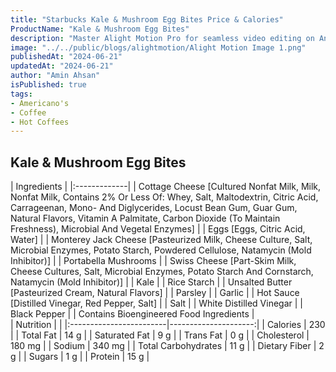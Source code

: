 ```yaml
---
title: "Starbucks Kale & Mushroom Egg Bites Price & Calories"
ProductName: "Kale & Mushroom Egg Bites" 
description: "Master Alight Motion Pro for seamless video editing on Android, iOS, and Tablets with our ultimate guide, unlocking advanced features and elevating your skills in 2024!"
image: "../../public/blogs/alightmotion/Alight Motion Image 1.png"
publishedAt: "2024-06-21"
updatedAt: "2024-06-21"
author: "Amin Ahsan"
isPublished: true
tags:
- Americano's
- Coffee
- Hot Coffees   
---
```

 
## Kale & Mushroom Egg Bites
  
<div className="tables-container">
  <div className="table-wrapper">
    | Ingredients  |
    |:-------------|
    | Cottage Cheese [Cultured Nonfat Milk, Milk, Nonfat Milk, Contains 2% Or Less Of: Whey, Salt, Maltodextrin, Citric Acid, Carrageenan, Mono- And Diglycerides, Locust Bean Gum, Guar Gum, Natural Flavors, Vitamin A Palmitate, Carbon Dioxide (To Maintain Freshness), Microbial And Vegetal Enzymes]              |
    | Eggs [Eggs, Citric Acid, Water]              |
    | Monterey Jack Cheese [Pasteurized Milk, Cheese Culture, Salt, Microbial Enzymes, Potato Starch, Powdered Cellulose, Natamycin (Mold Inhibitor)]             |
    | Portabella Mushrooms             |
    | Swiss Cheese [Part-Skim Milk, Cheese Cultures, Salt, Microbial Enzymes, Potato Starch And Cornstarch, Natamycin (Mold Inhibitor)]             |
    | Kale             |
    | Rice Starch             |
    | Unsalted Butter [Pasteurized Cream, Natural Flavors]             |
    | Parsley             |
    | Garlic             |
    | Hot Sauce [Distilled Vinegar, Red Pepper, Salt]             |
    | Salt             |
    | White Distilled Vinegar             |
    | Black Pepper             | 
    |  Contains Bioengineered Food Ingredients             | 
  </div>
  <div className="table-wrapper">
    | Nutrition               |                      |  
    |:------------------------|---------------------:|
    | Calories                | 230                   |
    | Total Fat               | 14 g                  |
    | Saturated Fat           | 9 g                   |
    | Trans Fat               | 0 g                   |
    | Cholesterol             | 180 mg                |
    | Sodium                  | 340 mg                |
    | Total Carbohydrates     | 11 g                  |
    | Dietary Fiber           | 2 g                   |
    | Sugars                  | 1 g                   |
    | Protein                 | 15 g                  |
  </div>
</div>
<style jsx>{`
  .tables-container {
    display: flex;
    flex-direction: row;
    gap: 30px;
  }
  .table-wrapper {
    width: 500px; /* Adjust as needed */
  }
  @media (max-width: 768px) {
    .tables-container {
      flex-direction: column;
      gap: 0px; /* Adjust as needed */
    }
    .table-wrapper {
      width: 100%; /* Adjust as needed */
    }
  }
`}</style>
